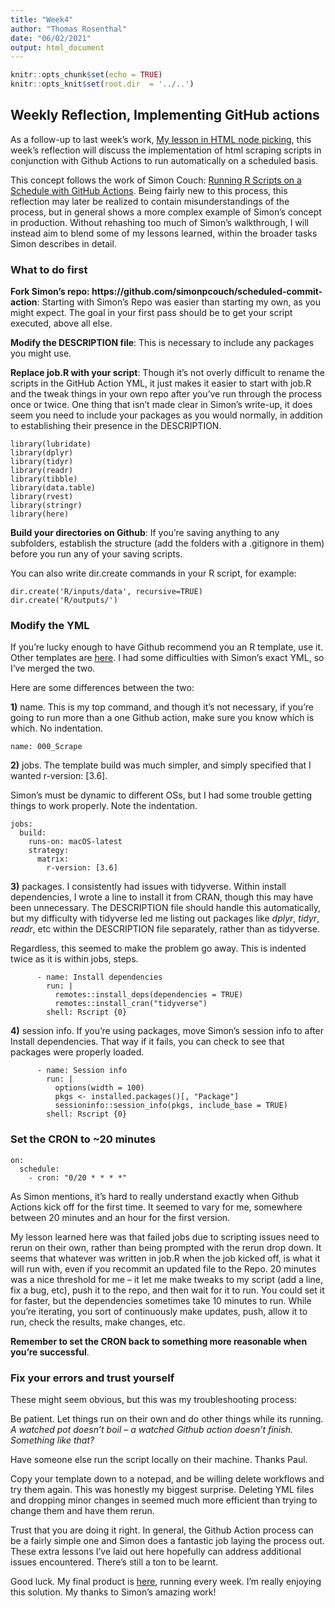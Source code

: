 ```yaml
---
title: "Week4"
author: "Thomas Rosenthal"
date: "06/02/2021"
output: html_document
---
```


```r
knitr::opts_chunk$set(echo = TRUE)
knitr::opts_knit$set(root.dir  = '../..')
```

## Weekly Reflection, Implementing GitHub actions

As a follow-up to last week's work, [My lesson in HTML node picking](https://github.com/mrpotatocode/COFEE_COFFEE_COFFEE/tree/main/journal/Week3), this week's reflection will discuss the implementation of html scraping scripts in conjunction with Github Actions to run automatically on a scheduled basis.

This concept follows the work of Simon Couch: [Running R Scripts on a Schedule with GitHub Actions](https://blog.simonpcouch.com/blog/r-github-actions-commit/). Being fairly new to this process, this reflection may later be realized to contain misunderstandings of the process, but in general shows a more complex example of Simon's concept in production. Without rehashing too much of Simon's walkthrough, I will instead aim to blend some of my lessons learned, within the broader tasks Simon describes in detail.

### What to do first

**Fork Simon's repo: https://github.com/simonpcouch/scheduled-commit-action**: Starting with Simon's Repo was easier than starting my own, as you might expect. The goal in your first pass should be to get your script executed, above all else.

**Modify the DESCRIPTION file**: This is necessary to include any packages you might use.

**Replace job.R with your script**: Though it's not overly difficult to rename the scripts in the GitHub Action YML, it just makes it easier to start with job.R and the tweak things in your own repo after you've run through the process once or twice. One thing that isn't made clear in Simon's write-up, it does seem you need to include your packages as you would normally, in addition to establishing their presence in the DESCRIPTION.

```
library(lubridate)
library(dplyr)
library(tidyr)
library(readr)
library(tibble)
library(data.table)
library(rvest)
library(stringr)
library(here)
```

**Build your directories on Github**: If you're saving anything to any subfolders, establish the structure (add the folders with a .gitignore in them) before you run any of your saving scripts.

You can also write dir.create commands in your R script, for example:

```
dir.create('R/inputs/data', recursive=TRUE)
dir.create('R/outputs/')
```

### Modify the YML

If you're lucky enough to have Github recommend you an R template, use it. Other templates are [here](https://github.com/r-lib/actions/tree/master/examples#readme). I had some difficulties with Simon's exact YML, so I've merged the two.

Here are some differences between the two:

**1)** name. This is my top command, and though it's not necessary, if you're going to run more than a one Github action, make sure you know which is which. No indentation.

```
name: 000_Scrape
```

**2)** jobs. The template build was much simpler, and simply specified that I wanted r-version: [3.6]. 

Simon's must be dynamic to different OSs, but I had some trouble getting things to work properly. Note the indentation.

```
jobs:
  build:
    runs-on: macOS-latest
    strategy:
      matrix:
        r-version: [3.6]
```

**3)** packages. I consistently had issues with tidyverse. Within install dependencies, I wrote a line to install it from CRAN, though this may have been unnecessary. The DESCRIPTION file should handle this automatically, but my difficulty with tidyverse led me listing out packages like *dplyr*, *tidyr*, *readr*, etc within the DESCRIPTION file separately, rather than as tidyverse. 

Regardless, this seemed to make the problem go away. This is indented twice as it is within jobs, steps.

```
      - name: Install dependencies
        run: |
          remotes::install_deps(dependencies = TRUE)
          remotes::install_cran("tidyverse")
        shell: Rscript {0}
```

**4)** session info. If you're using packages, move Simon's session info to after Install dependencies. That way if it fails, you can check to see that packages were properly loaded.

```
      - name: Session info
        run: |
          options(width = 100)
          pkgs <- installed.packages()[, "Package"]
          sessioninfo::session_info(pkgs, include_base = TRUE)
        shell: Rscript {0}
```

### Set the CRON to ~20 minutes

```
on:
  schedule:
    - cron: "0/20 * * * *"
```

As Simon mentions, it's hard to really understand exactly when Github Actions kick off for the first time. It seemed to vary for me, somewhere between 20 minutes and an hour for the first version.

My lesson learned here was that failed jobs due to scripting issues need to rerun on their own, rather than being prompted with the rerun drop down. It seems that whatever was written in job.R when the job kicked off, is what it will run with, even if you recommit an updated file to the Repo. 20 minutes was a nice threshold for me -- it let me make tweaks to my script (add a line, fix a bug, etc), push it to the repo, and then wait for it to run. You could set it for faster, but the dependencies sometimes take 10 minutes to run. While you're iterating, you sort of continuously make updates, push, allow it to run, check the results, make changes, etc.

**Remember to set the CRON back to something more reasonable when you're successful**.

### Fix your errors and trust yourself

These might seem obvious, but this was my troubleshooting process:

Be patient. Let things run on their own and do other things while its running. *A watched pot doesn't boil -- a watched Github action doesn't finish. Something like that?* 

Have someone else run the script locally on their machine. Thanks Paul.

Copy your template down to a notepad, and be willing delete workflows and try them again. This was honestly my biggest surprise. Deleting YML files and dropping minor changes in seemed much more efficient than trying to change them and have them rerun. 

Trust that you are doing it right. In general, the Github Action process can be a fairly simple one and Simon does a fantastic job laying the process out. These extra lessons I've laid out here hopefully can address additional issues encountered. There's still a ton to be learnt.

Good luck. My final product is [here](https://github.com/mrpotatocode/Automatic_Drip), running every week. I'm really enjoying this solution. My thanks to Simon's amazing work!





